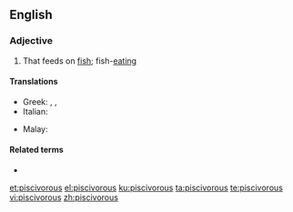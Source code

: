 ==English==

===Adjective===
{{en-adj}}

# {{lb|en|chiefly|of birds}} That feeds on [[fish]]; fish-[[eating]]

====Translations====
{{trans-top|fish}}
* Greek: {{t+|el|ιχθυοβόρος|sc=Grek}}, {{t+|el|ιχθυοφάγος|sc=Grek}}, {{t+|el|ψαροφάγος|sc=Grek}}
* Italian: {{t|it|piscivoro}}
{{trans-mid}}
* Malay: {{t|ms|pisivor}}
{{trans-bottom}}

====Related terms====
* {{l|en|piscivore}}

[[et:piscivorous]]
[[el:piscivorous]]
[[ku:piscivorous]]
[[ta:piscivorous]]
[[te:piscivorous]]
[[vi:piscivorous]]
[[zh:piscivorous]]